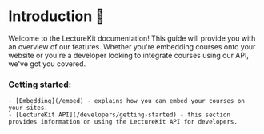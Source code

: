 # Introduction 👋

 

Welcome to the LectureKit documentation! This guide will provide you with an overview of our features.
Whether you're embedding courses onto your website or you're a developer looking to integrate courses using our API, we've got you covered.


### Getting started:
    - [Embedding](/embed) - explains how you can embed your courses on your sites.
    - [LectureKit API](/developers/getting-started) - this section provides information on using the LectureKit API for developers.


